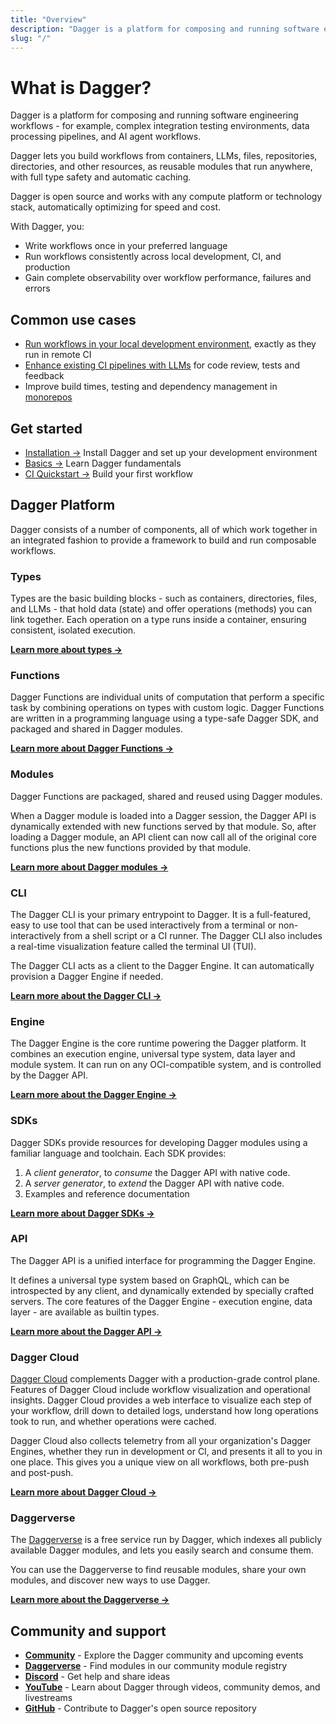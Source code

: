```yaml
---
title: "Overview"
description: "Dagger is a platform for composing and running software engineering workflows. Learn how to get started, explore common use cases, and join the community."
slug: "/"
---
```


# What is Dagger?

Dagger is a platform for composing and running software engineering workflows - for example, complex integration testing environments, data processing pipelines, and AI agent workflows.

Dagger lets you build workflows from containers, LLMs, files, repositories, directories, and other resources, as reusable modules that run anywhere, with full type safety and automatic caching.

Dagger is open source and works with any compute platform or technology stack, automatically optimizing for speed and cost.

With Dagger, you:

- Write workflows once in your preferred language
- Run workflows consistently across local development, CI, and production
- Gain complete observability over workflow performance, failures and errors

## Common use cases

- [Run workflows in your local development environment](./use-cases.mdx#portable-ci), exactly as they run in remote CI
- [Enhance existing CI pipelines with LLMs](./use-cases.mdx#agentic-ci) for code review, tests and feedback
- Improve build times, testing and dependency management in [monorepos](./use-cases.mdx#monorepo-ci)

## Get started

- [Installation →](./getting-started/installation.mdx) Install Dagger and set up your development environment
- [Basics →](./getting-started/basics.mdx) Learn Dagger fundamentals
- [CI Quickstart →](./getting-started/ci.mdx) Build your first workflow

## Dagger Platform

Dagger consists of a number of components, all of which work together in an integrated fashion to provide a framework to build and run composable workflows.

### Types

Types are the basic building blocks - such as containers, directories, files, and LLMs - that hold data (state) and offer operations (methods) you can link together. Each operation on a type runs inside a container, ensuring consistent, isolated execution.

[**Learn more about types →**](./types/index.mdx)

### Functions

Dagger Functions are individual units of computation that perform a specific task by combining operations on types with custom logic. Dagger Functions are written in a programming language using a type-safe Dagger SDK, and packaged and shared in Dagger modules.

[**Learn more about Dagger Functions →**](./extending/functions.mdx)

### Modules

Dagger Functions are packaged, shared and reused using Dagger modules.

When a Dagger module is loaded into a Dagger session, the Dagger API is dynamically extended with new functions served by that module. So, after loading a Dagger module, an API client can now call all of the original core functions plus the new functions provided by that module.

[**Learn more about Dagger modules →**](./features/reusability.mdx)

### CLI

The Dagger CLI is your primary entrypoint to Dagger. It is a full-featured, easy to use tool that can be used interactively from a terminal or non-interactively from a shell script or a CI runner. The Dagger CLI also includes a real-time visualization feature called the terminal UI (TUI).

The Dagger CLI acts as a client to the Dagger Engine. It can automatically provision a Dagger Engine if needed.

[**Learn more about the Dagger CLI →**](./reference/cli/index.mdx)

### Engine

The Dagger Engine is the core runtime powering the Dagger platform. It combines an execution engine, universal type system, data layer and module system. It can run on any OCI-compatible system, and is controlled by the Dagger API.

[**Learn more about the Dagger Engine →**](./reference/container-runtimes/index.mdx)

### SDKs

Dagger SDKs provide resources for developing Dagger modules using a familiar language and toolchain. Each SDK provides:

1. A *client generator*, to *consume* the Dagger API with native code.
2. A *server generator*, to *extend* the Dagger API with native code.
3. Examples and reference documentation

[**Learn more about Dagger SDKs →**](./extending/clients-sdk.mdx)

### API

The Dagger API is a unified interface for programming the Dagger Engine.

It defines a universal type system based on GraphQL, which can be introspected by any client, and dynamically extended by specially crafted servers. The core features of the Dagger Engine - execution engine, data layer - are available as builtin types.

[**Learn more about the Dagger API →**](./extending/index.mdx)

### Dagger Cloud

[Dagger Cloud](https://dagger.cloud) complements Dagger with a production-grade control plane. Features of Dagger Cloud include workflow visualization and operational insights. Dagger Cloud provides a web interface to visualize each step of your workflow, drill down to detailed logs, understand how long operations took to run, and whether operations were cached.

Dagger Cloud also collects telemetry from all your organization's Dagger Engines, whether they run in development or CI, and presents it all to you in one place. This gives you a unique view on all workflows, both pre-push and post-push.

[**Learn more about Dagger Cloud →**](https://dagger.cloud)

### Daggerverse

The [Daggerverse](https://daggerverse.dev) is a free service run by Dagger, which indexes all publicly available Dagger modules, and lets you easily search and consume them.

You can use the Daggerverse to find reusable modules, share your own modules, and discover new ways to use Dagger.

[**Learn more about the Daggerverse →**](https://daggerverse.dev)

## Community and support

- [**Community**](https://dagger.io/community) - Explore the Dagger community and upcoming events
- [**Daggerverse**](https://daggerverse.dev) - Find modules in our community module registry
- [**Discord**](https://discord.gg/dagger-io) - Get help and share ideas
- [**YouTube**](https://www.youtube.com/@dagger-io) - Learn about Dagger through videos, community demos, and livestreams
- [**GitHub**](https://github.com/dagger/dagger) - Contribute to Dagger's open source repository
